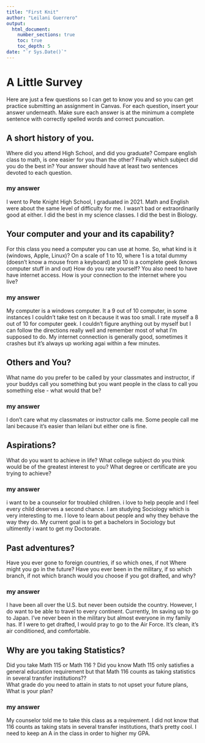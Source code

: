 ```yaml
---
title: "First Knit"
author: "Leilani Guerrero"
output: 
  html_document:
    number_sections: true
    toc: true
    toc_depth: 5
date: "`r Sys.Date()`"   
---
```


# A Little Survey

Here are just a few questions so I can get to know you and so you can get practice submitting an assignment in Canvas.  For each question, insert your answer underneath. Make sure each answer is at the minimum a complete sentence with correctly spelled words and correct puncuation. 

## A short history of you.  
Where did you attend High School, and did you graduate? Compare english class to math, is one easier for you than the other? Finally which subject did you do the best in? Your answer should have at least two sentences devoted to each question.  
  
### my answer     
I went to Pete Knight High School, I graduated in 2021. Math and English were about the same level of difficulty for me. I wasn't bad or extraordinarily good at either. I did the best in my science classes. I did the best in Biology.     

     


## Your computer and your and its capability?  
 For this class  you need a computer you can use at home.  So, what kind is it (windows, Apple, Linux)?  On a scale of 1 to 10, where 1 is a total dummy (doesn't know a mouse from a keyboard) and 10 is a complete geek (knows computer stuff in and out) How do you rate yourself?  You also need to have have internet access. How is your connection to the internet where you live?

### my answer   
My computer is a windows computer. It a 9 out of 10 computer, in some instances I couldn't take test on it because it was too small. I rate myself a 8 out of 10 for computer geek. I couldn't figure anything out by myself but I can follow the directions really well and remember most of what I'm supposed to do. My internet connection is generally good, sometimes it crashes but it's always up working agai within a few minutes.   
   

## Others and You?   
What name do you prefer to be called by your classmates and instructor, if your buddys call you something but you want people in the class to call you something else - what would that be? 

### my answer     
I don't care what my classmates or instructor calls me. Some people call me lani because it's easier than leilani  but either one is fine. 
   
 




## Aspirations?   
What do you want to achieve in life?  What college subject do you think would be of the greatest interest to you? What degree or certificate are you trying to achieve?

### my answer     
i want to be a counselor for troubled children. i love to help people and I feel every child deserves a second chance. I am studying Sociology which is very interesting to me. I love to learn about people and why they behave the way they do. My current goal is to get a bachelors in Sociology but ultimently i want to get my Doctorate.    
   
 




## Past adventures?  
Have you ever gone to foreign countries, if so which ones, if not Where might you go in the future?  Have you ever been in the military, if so which branch, if not which branch would you choose if you got drafted, and why?

### my answer     
I have been all over the U.S. but never been outside the country. However, I do want to be able to travel to every continent. Currently, Im saving up to go to Japan. I've never been in the military but almost everyone in my family has. If I were to get drafted, I would pray to go to the Air Force. It's clean, it's air conditioned, and comfortable.    
   
  




## Why are you taking Statistics?  
Did you take Math 115 or Math 116 ?  Did you know Math 115 only satisfies a general education requirement but that Math 116 counts as taking statistics in several transfer institutions??  
What grade do you need to attain in stats to not upset your future plans, What is your plan?  
 

### my answer     
My counselor told me to take this class as a requirement. I did not know that 116 counts as taking stats in several transfer institutions, that's pretty cool. I need to keep an A in the class in order to higher my GPA.   
   
 






  




